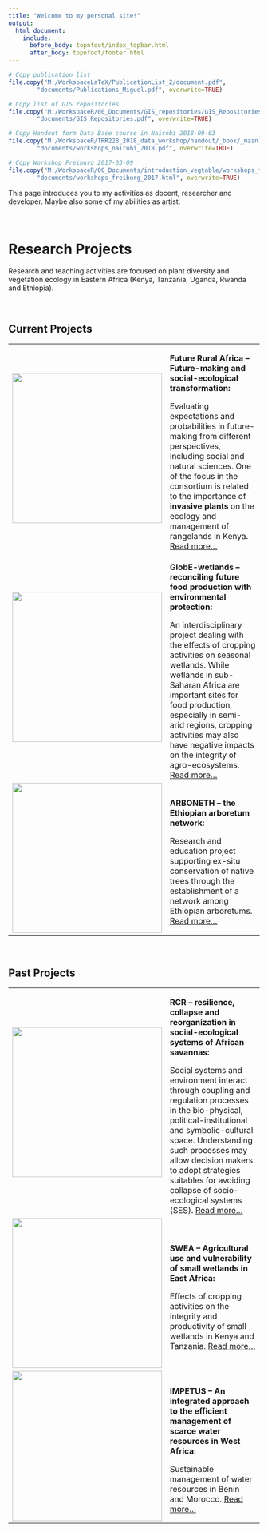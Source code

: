 ---
title: "Welcome to my personal site!"
output:
  html_document:
    include:
      before_body: topnfoot/index_topbar.html
      after_body: topnfoot/footer.html
---

```{r import_documents, echo=FALSE, results=FALSE, message=FALSE}
# Copy publication list
file.copy("M:/WorkspaceLaTeX/PublicationList_2/document.pdf",
		"documents/Publications_Miguel.pdf", overwrite=TRUE)

# Copy list of GIS repositories
file.copy("M:/WorkspaceR/00_Documents/GIS_repositories/GIS_Repositories.pdf",
		"documents/GIS_Repositories.pdf", overwrite=TRUE)

# Copy Handout form Data Base course in Nairobi 2018-09-03
file.copy("M:/WorkspaceR/TRR228_2018_data_workshop/handout/_book/_main.pdf",
		"documents/workshops_nairobi_2018.pdf", overwrite=TRUE)

# Copy Workshop Freiburg 2017-03-09
file.copy("M:/WorkspaceR/00_Documents/introduction_vegtable/workshops_freiburg_2017.html",
		"documents/workshops_freiburg_2017.html", overwrite=TRUE)
```

This page introduces you to my activities as docent, researcher and developer.
Maybe also some of my abilities as artist.

<br/>

# Research Projects

Research and teaching activities are focused on plant diversity and vegetation
ecology in Eastern Africa (Kenya, Tanzania, Uganda, Rwanda and Ethiopia).

<br/>

## Current Projects

<table>

<tr>
  <td><img src="images/FutureAfrica_logo.png" alt="" style="width:300px; height:auto;"></td>
  <td>
  **Future Rural Africa -- Future-making and social-ecological transformation:**
  
  Evaluating expectations and probabilities in future-making from different
  perspectives, including social and natural sciences.
  One of the focus in the consortium is related to the importance of
  **invasive plants** on the ecology and management of rangelands in Kenya.
  [Read more...](http://www.futureruralafrica.de)
  </td>
</tr>

<tr>
  <td><img src="images/Globe_logo.png" alt="" style="width:300px; height:auto;"></td>
  <td>
  **GlobE-wetlands -- reconciling future food production with environmental
  protection:**
  
  An interdisciplinary project dealing with the effects of cropping activities
  on seasonal wetlands.
  While wetlands in sub-Saharan Africa are important sites for food production,
  especially in semi-arid regions, cropping activities may also have negative
  impacts on the integrity of agro-ecosystems.
  [Read more...](https://www.wetlands-africa.de)
  </td>
</tr>

<tr>
  <td><img src="images/Arboneth_logo.png" alt="" style="width:300px; height:auto;"></td>
  <td>
  **ARBONETH --  the Ethiopian arboretum network:**
  
  Research and education project supporting ex-situ conservation of native trees
  through the establishment of a network among Ethiopian arboretums.
  [Read more...](https://www.arboneth.com)
  </td>
</tr>

</table>

<br/>

## Past Projects

<table>

<tr>
  <td><img src="images/RCR_logo.png" alt="" style="width:300px; height:auto;"></td>
  <td>
  **RCR --  resilience, collapse and reorganization in social-ecological
  systems of African savannas:**
  
  Social systems and environment interact through coupling and regulation
  processes in the bio-physical, political-institutional and symbolic-cultural
  space.   Understanding such processes may allow decision makers to adopt
  strategies   suitables for avoiding collapse of socio-ecological systems
  (SES).
  [Read more...](http://resilience-research.de)
  </td>
</tr>

<tr>
  <td><img src="images/SWEA_logo.png" alt="" style="width:300px; height:auto;"></td>
  <td>
  **SWEA -- Agricultural use and vulnerability of small wetlands in East
  Africa:**
  
  Effects of cropping activities on the integrity and productivity of small
  wetlands in Kenya and Tanzania.
  [Read more...](https://www.ipe.uni-bonn.de/verbundprojekte/wetland/swea)
  </td>
</tr>

<tr>
  <td><img src="images/Impetus_logo.png" alt="" style="width:300px; height:auto;"></td>
  <td>
  **IMPETUS -- An integrated approach to the efficient management of scarce
  water resources in West Africa:**
  
  Sustainable management of water resources in Benin and Morocco.
  [Read more...](http://www.impetus.uni-koeln.de/en/project.html)
  </td>
</tr>

</table>
